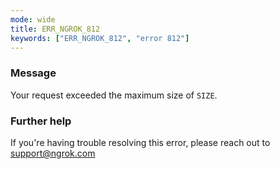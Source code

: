 ```yaml
---
mode: wide
title: ERR_NGROK_812
keywords: ["ERR_NGROK_812", "error 812"]
---
```


### Message

Your request exceeded the maximum size of `SIZE`.

### Further help

If you're having trouble resolving this error, please reach out to [support@ngrok.com](mailto:support@ngrok.com?subject=Help%20with%20ERR_NGROK_812)
